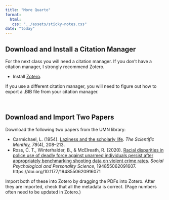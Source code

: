 ```yaml
---
title: "More Quarto"
format:
  html:
   css: "../assets/sticky-notes.css"
date: "today"
---
```



## Download and Install a Citation Manager

For the next class you will need a citation manager. If you don't have a citation manager, I strongly recommend Zotero.

-   Install [Zotero](https://www.zotero.org/).

If you use a different citation manager, you will need to figure out how to export a .BIB file from your citation manager.


<br />

## Download and Import Two Papers 

Download the following two papers from the UMN library:

- Carmichael, L. (1954). [Laziness and the scholarly life](https://primo.lib.umn.edu/permalink/f/dkvf4l/TN_cdi_jstor_primary_21392). *The Scientific Monthly, 78*(4), 208--213.
- Ross, C. T., Winterhalder, B., &amp; McElreath, R. (2020). [Racial disparities in police use of deadly force against unarmed individuals persist after appropriately benchmarking shooting data on violent crime rates](https://primo.lib.umn.edu/permalink/f/dkvf4l/TN_cdi_proquest_journals_2491565994). *Social Psychological and Personality Science*, 194855062091607. https://doi.org/10.1177/1948550620916071

Import both of these into Zotero by dragging the PDFs into Zotero. After they are imported, check that all the metadata is correct. (Page numbers often need to be updated in Zotero.)








